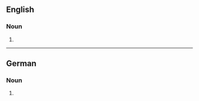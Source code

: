 {{also|hummers}}

==English==

===Noun===
{{head|en|noun form}}

# {{plural of|Hummer|lang=en}}

----

==German==

===Noun===
{{head|de|noun form|g=m}}

# {{inflection of|Hummer||gen|s|lang=de}}